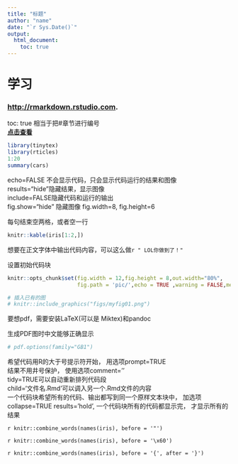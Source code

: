 ---
title: "标题"
author: "name"
date: "`r Sys.Date()`"
output: 
  html_document:
    toc: true
---





# 学习 
### <http://rmarkdown.rstudio.com>.

toc: true 相当于把#章节进行编号   
[**点击查看**](http://rmarkdown.rstudio.com) 



```{r, warning=TRUE,eval=TRUE,tidy=TRUE,prompt=TRUE,highlight=TRUE,size='normalsize',background='blue'}
library(tinytex)
library(rticles)
1:20
summary(cars)
```


echo=FALSE 不会显示代码，只会显示代码运行的结果和图像  
results="hide"隐藏结果，显示图像  
include=FALSE隐藏代码和运行的输出  
fig.show="hide" 隐藏图像
fig.width=8, fig.height=6

每句结束空两格，或者空一行


```{r,results='asis'}
knitr::kable(iris[1:2,])

```


想要在正文字体中输出代码内容，可以这么做`r " LOL你做到了！"`


设置初始代码块
```{r global_options,include=T}
knitr::opts_chunk$set(fig.width = 12,fig.height = 8,out.width="80%",
                      fig.path = 'pic/',echo = TRUE ,warning = FALSE,message = FALSE)

# 插入已有的图
# knitr::include_graphics("figs/myfig01.png") 
```

要想pdf，需要安装LaTeX(可以是 Miktex)和pandoc 

生成PDF图时中文能够正确显示
```{r setup-pdf, include=FALSE}
# pdf.options(family="GB1")
```
希望代码用R的大于号提示符开始， 用选项prompt=TRUE  
结果不用井号保护， 使用选项comment=''  
tidy=TRUE可以自动重新排列代码段  
child='文件名.Rmd'可以调入另一个.Rmd文件的内容  
一个代码块希望所有的代码、输出都写到同一个原样文本块中， 加选项collapse=TRUE
results='hold', 一个代码块所有的代码都显示完， 才显示所有的结果

`r knitr::combine_words(names(iris), before = '"')`

 `r knitr::combine_words(names(iris), before = '\x60')`

`r knitr::combine_words(names(iris), before = '{', after = '}')`

